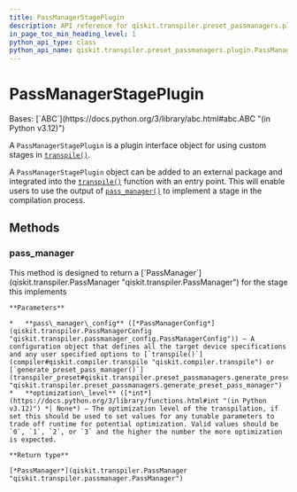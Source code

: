 ```yaml
---
title: PassManagerStagePlugin
description: API reference for qiskit.transpiler.preset_passmanagers.plugin.PassManagerStagePlugin
in_page_toc_min_heading_level: 1
python_api_type: class
python_api_name: qiskit.transpiler.preset_passmanagers.plugin.PassManagerStagePlugin
---
```


# PassManagerStagePlugin

<Class id="qiskit.transpiler.preset_passmanagers.plugin.PassManagerStagePlugin" isDedicatedPage={true} github="https://github.com/Qiskit/qiskit/tree/stable/1.1/qiskit/transpiler/preset_passmanagers/plugin.py#L182-L207" signature="qiskit.transpiler.preset_passmanagers.plugin.PassManagerStagePlugin">
  Bases: [`ABC`](https://docs.python.org/3/library/abc.html#abc.ABC "(in Python v3.12)")

  A `PassManagerStagePlugin` is a plugin interface object for using custom stages in [`transpile()`](compiler#qiskit.compiler.transpile "qiskit.compiler.transpile").

  A `PassManagerStagePlugin` object can be added to an external package and integrated into the [`transpile()`](compiler#qiskit.compiler.transpile "qiskit.compiler.transpile") function with an entry point. This will enable users to use the output of [`pass_manager()`](#qiskit.transpiler.preset_passmanagers.plugin.PassManagerStagePlugin.pass_manager "qiskit.transpiler.preset_passmanagers.plugin.PassManagerStagePlugin.pass_manager") to implement a stage in the compilation process.

  ## Methods

  ### pass\_manager

  <Function id="qiskit.transpiler.preset_passmanagers.plugin.PassManagerStagePlugin.pass_manager" github="https://github.com/Qiskit/qiskit/tree/stable/1.1/qiskit/transpiler/preset_passmanagers/plugin.py#L192-L207" signature="abstract pass_manager(pass_manager_config, optimization_level=None)">
    This method is designed to return a [`PassManager`](qiskit.transpiler.PassManager "qiskit.transpiler.PassManager") for the stage this implements

    **Parameters**

    *   **pass\_manager\_config** ([*PassManagerConfig*](qiskit.transpiler.PassManagerConfig "qiskit.transpiler.passmanager_config.PassManagerConfig")) – A configuration object that defines all the target device specifications and any user specified options to [`transpile()`](compiler#qiskit.compiler.transpile "qiskit.compiler.transpile") or [`generate_preset_pass_manager()`](transpiler_preset#qiskit.transpiler.preset_passmanagers.generate_preset_pass_manager "qiskit.transpiler.preset_passmanagers.generate_preset_pass_manager")
    *   **optimization\_level** ([*int*](https://docs.python.org/3/library/functions.html#int "(in Python v3.12)") *| None*) – The optimization level of the transpilation, if set this should be used to set values for any tunable parameters to trade off runtime for potential optimization. Valid values should be `0`, `1`, `2`, or `3` and the higher the number the more optimization is expected.

    **Return type**

    [*PassManager*](qiskit.transpiler.PassManager "qiskit.transpiler.passmanager.PassManager")
  </Function>
</Class>

